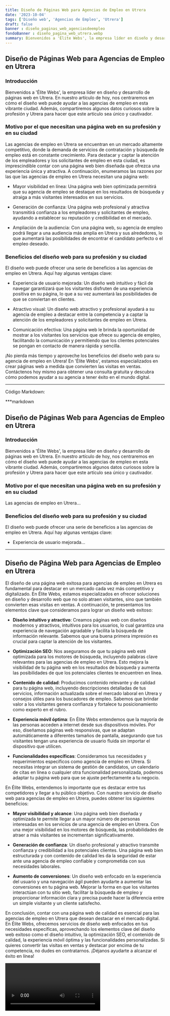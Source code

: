 ```yaml
---
title: Diseño de Páginas Web para Agencias de Empleo en Utrera
date: '2023-10-04'
tags: ['Diseño web', 'Agencias de Empleo', 'Utrera']
draft: false
banner : diseño_paginas_web_agenciasdeempleo
fondoBanner : diseño_pagina_web_utrera.webp
summary: Bienvenidos a 'Élite Webs', la empresa líder en diseño y desarrollo de páginas web en Utrera. En nuestro artículo de hoy, nos centraremos en cómo el diseño web puede ayudar a las agencias de empleo en esta vibrante ciudad. Además, compartiremos algunos datos curiosos sobre la profesión y Utrera para hacer que este artículo sea único y cautivador.
---
```


## Diseño de Páginas Web para Agencias de Empleo en Utrera

### Introducción

Bienvenidos a 'Élite Webs', la empresa líder en diseño y desarrollo de páginas web en Utrera. En nuestro artículo de hoy, nos centraremos en cómo el diseño web puede ayudar a las agencias de empleo en esta vibrante ciudad. Además, compartiremos algunos datos curiosos sobre la profesión y Utrera para hacer que este artículo sea único y cautivador.

### Motivo por el que necesitan una página web en su profesión y en su ciudad

Las agencias de empleo en Utrera se encuentran en un mercado altamente competitivo, donde la demanda de servicios de contratación y búsqueda de empleo está en constante crecimiento. Para destacar y captar la atención de los empleadores y los solicitantes de empleo en esta ciudad, es imprescindible contar con una página web bien diseñada que ofrezca una experiencia única y atractiva. A continuación, enumeramos las razones por las que las agencias de empleo en Utrera necesitan una página web:

- Mayor visibilidad en línea: Una página web bien optimizada permitirá que su agencia de empleo se destaque en los resultados de búsqueda y atraiga a más visitantes interesados en sus servicios.

- Generación de confianza: Una página web profesional y atractiva transmitirá confianza a los empleadores y solicitantes de empleo, ayudando a establecer su reputación y credibilidad en el mercado.

- Ampliación de la audiencia: Con una página web, su agencia de empleo podrá llegar a una audiencia más amplia en Utrera y sus alrededores, lo que aumentará las posibilidades de encontrar el candidato perfecto o el empleo deseado.

### Beneficios del diseño web para su profesión y su ciudad

El diseño web puede ofrecer una serie de beneficios a las agencias de empleo en Utrera. Aquí hay algunas ventajas clave:

- Experiencia de usuario mejorada: Un diseño web intuitivo y fácil de navegar garantizará que los visitantes disfruten de una experiencia positiva en su página, lo que a su vez aumentará las posibilidades de que se conviertan en clientes.

- Atractivo visual: Un diseño web atractivo y profesional ayudará a su agencia de empleo a destacar entre la competencia y a captar la atención de los empleadores y solicitantes de empleo en Utrera.

- Comunicación efectiva: Una página web le brinda la oportunidad de mostrar a los visitantes los servicios que ofrece su agencia de empleo, facilitando la comunicación y permitiendo que los clientes potenciales se pongan en contacto de manera rápida y sencilla.

¡No pierda más tiempo y aproveche los beneficios del diseño web para su agencia de empleo en Utrera! En 'Élite Webs', estamos especializados en crear páginas web a medida que convierten las visitas en ventas. Contáctenos hoy mismo para obtener una consulta gratuita y descubra cómo podemos ayudar a su agencia a tener éxito en el mundo digital.

---

Código Markdown:

***markdown
## Diseño de Páginas Web para Agencias de Empleo en Utrera

### Introducción

Bienvenidos a 'Élite Webs', la empresa líder en diseño y desarrollo de páginas web en Utrera. En nuestro artículo de hoy, nos centraremos en cómo el diseño web puede ayudar a las agencias de empleo en esta vibrante ciudad. Además, compartiremos algunos datos curiosos sobre la profesión y Utrera para hacer que este artículo sea único y cautivador.

### Motivo por el que necesitan una página web en su profesión y en su ciudad

Las agencias de empleo en Utrera...

### Beneficios del diseño web para su profesión y su ciudad

El diseño web puede ofrecer una serie de beneficios a las agencias de empleo en Utrera. Aquí hay algunas ventajas clave:

- Experiencia de usuario mejorada...
***


<GifSeo />

<Cta />

## Diseño de Página Web para Agencias de Empleo en Utrera

El diseño de una página web exitosa para agencias de empleo en Utrera es fundamental para destacar en un mercado cada vez más competitivo y digitalizado. En Élite Webs, estamos especializados en ofrecer soluciones en diseño y desarrollo web que no solo atraen visitantes, sino que también convierten esas visitas en ventas. A continuación, te presentamos los elementos clave que consideramos para lograr un diseño web exitoso:

- **Diseño intuitivo y atractivo**: Creamos páginas web con diseños modernos y atractivos, intuitivos para los usuarios, lo cual garantiza una experiencia de navegación agradable y facilita la búsqueda de información relevante. Sabemos que una buena primera impresión es crucial para captar la atención de los visitantes.

- **Optimización SEO**: Nos aseguramos de que tu página web esté optimizada para los motores de búsqueda, incluyendo palabras clave relevantes para las agencias de empleo en Utrera. Esto mejora la visibilidad de tu página web en los resultados de búsqueda y aumenta las posibilidades de que los potenciales clientes te encuentren en línea.

- **Contenido de calidad**: Producimos contenido relevante y de calidad para tu página web, incluyendo descripciones detalladas de tus servicios, información actualizada sobre el mercado laboral en Utrera y consejos útiles para los buscadores de empleo. Sabemos que brindar valor a los visitantes genera confianza y fortalece tu posicionamiento como experto en el rubro.

- **Experiencia móvil óptima**: En Élite Webs entendemos que la mayoría de las personas acceden a internet desde sus dispositivos móviles. Por eso, diseñamos páginas web responsivas, que se adaptan automáticamente a diferentes tamaños de pantalla, asegurando que tus visitantes tengan una experiencia de usuario fluida sin importar el dispositivo que utilicen.

- **Funcionalidades específicas**: Consideramos tus necesidades y requerimientos específicos como agencia de empleo en Utrera. Si necesitas integrar un sistema de gestión de candidatos, un calendario de citas en línea o cualquier otra funcionalidad personalizada, podemos adaptar tu página web para que se ajuste perfectamente a tu negocio.

En Élite Webs, entendemos lo importante que es destacar entre tus competidores y llegar a tu público objetivo. Con nuestro servicio de diseño web para agencias de empleo en Utrera, puedes obtener los siguientes beneficios:

- **Mayor visibilidad y alcance**: Una página web bien diseñada y optimizada te permite llegar a un mayor número de personas interesadas en los servicios de una agencia de empleo en Utrera. Con una mejor visibilidad en los motores de búsqueda, las probabilidades de atraer a más visitantes se incrementan significativamente.

- **Generación de confianza**: Un diseño profesional y atractivo transmite confianza y credibilidad a los potenciales clientes. Una página web bien estructurada y con contenido de calidad les da la seguridad de estar ante una agencia de empleo confiable y comprometida con sus necesidades laborales.

- **Aumento de conversiones**: Un diseño web enfocado en la experiencia del usuario y una navegación ágil pueden ayudarte a aumentar las conversiones en tu página web. Mejorar la forma en que los visitantes interactúan con tu sitio web, facilitar la búsqueda de empleo y proporcionar información clara y precisa puede hacer la diferencia entre un simple visitante y un cliente satisfecho.

En conclusión, contar con una página web de calidad es esencial para las agencias de empleo en Utrera que desean destacar en el mercado digital. En Élite Webs, ofrecemos servicios de diseño web enfocados en tus necesidades específicas, aprovechando los elementos clave del diseño web exitoso como el diseño intuitivo, la optimización SEO, el contenido de calidad, la experiencia móvil óptima y las funcionalidades personalizadas. Si quieres convertir las visitas en ventas y destacar por encima de tu competencia, no dudes en contratarnos. ¡Déjanos ayudarte a alcanzar el éxito en línea!

<Video />

<CtaBot job='Agencias de Empleo' city='Utrera'/>

<Gmaps query='Utrera+españa+maps' />